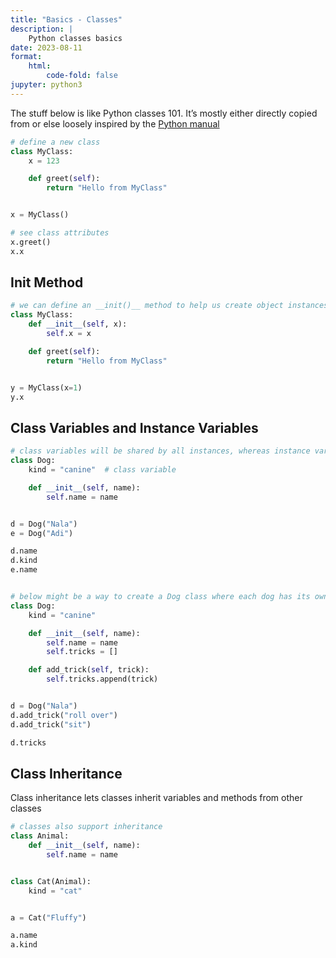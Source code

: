 ```yaml
---
title: "Basics - Classes"
description: |
    Python classes basics
date: 2023-08-11
format:
    html:
        code-fold: false
jupyter: python3
---
```


The stuff below is like Python classes 101. It's mostly either directly copied from or else loosely inspired by the [Python manual](https://docs.python.org/3/tutorial/classes.html)

```python
# define a new class
class MyClass:
    x = 123

    def greet(self):
        return "Hello from MyClass"


x = MyClass()

# see class attributes
x.greet()
x.x
```

## Init Method

```python
# we can define an __init()__ method to help us create object instances with specific initial states
class MyClass:
    def __init__(self, x):
        self.x = x

    def greet(self):
        return "Hello from MyClass"


y = MyClass(x=1)
y.x
```


## Class Variables and Instance Variables

```python
# class variables will be shared by all instances, whereas instance variables will be unique to each instance
class Dog:
    kind = "canine"  # class variable

    def __init__(self, name):
        self.name = name


d = Dog("Nala")
e = Dog("Adi")

d.name
d.kind
e.name


# below might be a way to create a Dog class where each dog has its own set of tricks
class Dog:
    kind = "canine"

    def __init__(self, name):
        self.name = name
        self.tricks = []

    def add_trick(self, trick):
        self.tricks.append(trick)


d = Dog("Nala")
d.add_trick("roll over")
d.add_trick("sit")

d.tricks
```

## Class Inheritance

Class inheritance lets classes inherit variables and methods from other classes
```python
# classes also support inheritance
class Animal:
    def __init__(self, name):
        self.name = name


class Cat(Animal):
    kind = "cat"


a = Cat("Fluffy")

a.name
a.kind
```